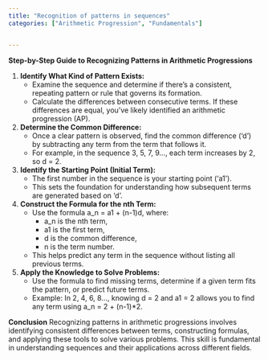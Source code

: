 ```yaml
---
title: "Recognition of patterns in sequences"
categories: ["Arithmetic Progression", "Fundamentals"]


---
```




**Step-by-Step Guide to Recognizing Patterns in Arithmetic Progressions**

1. **Identify What Kind of Pattern Exists:**
   - Examine the sequence and determine if there's a consistent, repeating pattern or rule that governs its formation.
   - Calculate the differences between consecutive terms. If these differences are equal, you've likely identified an arithmetic progression (AP).

2. **Determine the Common Difference:**
   - Once a clear pattern is observed, find the common difference ('d') by subtracting any term from the term that follows it.
   - For example, in the sequence 3, 5, 7, 9..., each term increases by 2, so d = 2.

3. **Identify the Starting Point (Initial Term):**
   - The first number in the sequence is your starting point ('a1').
   - This sets the foundation for understanding how subsequent terms are generated based on 'd'.

4. **Construct the Formula for the nth Term:**
   - Use the formula a_n = a1 + (n-1)d, where:
     - a_n is the nth term,
     - a1 is the first term,
     - d is the common difference,
     - n is the term number.
   - This helps predict any term in the sequence without listing all previous terms.

5. **Apply the Knowledge to Solve Problems:**
   - Use the formula to find missing terms, determine if a given term fits the pattern, or predict future terms.
   - Example: In 2, 4, 6, 8..., knowing d = 2 and a1 = 2 allows you to find any term using a_n = 2 + (n-1)*2.

**Conclusion**
Recognizing patterns in arithmetic progressions involves identifying consistent differences between terms, constructing formulas, and applying these tools to solve various problems. This skill is fundamental in understanding sequences and their applications across different fields.
